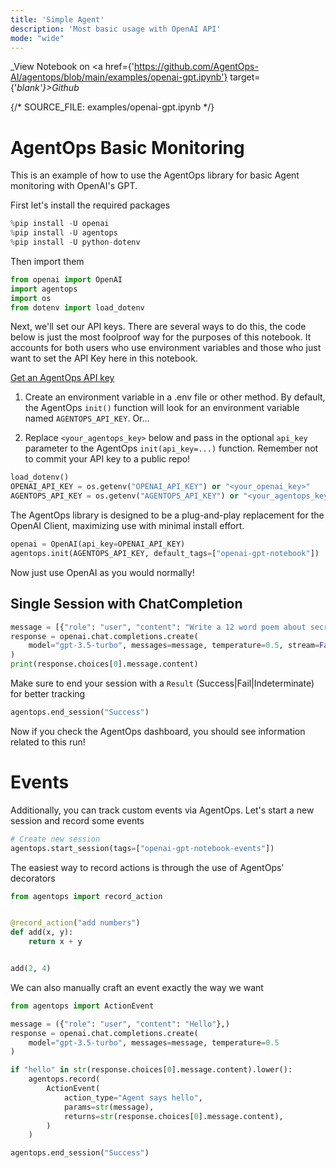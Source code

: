 ```yaml
---
title: 'Simple Agent'
description: 'Most basic usage with OpenAI API'
mode: "wide"
---
```

_View Notebook on <a href={'https://github.com/AgentOps-AI/agentops/blob/main/examples/openai-gpt.ipynb'} target={'_blank'}>Github</a>_


{/*  SOURCE_FILE: examples/openai-gpt.ipynb  */}

# AgentOps Basic Monitoring 
This is an example of how to use the AgentOps library for basic Agent monitoring with OpenAI's GPT.

First let's install the required packages


```python
%pip install -U openai
%pip install -U agentops
%pip install -U python-dotenv
```

Then import them


```python
from openai import OpenAI
import agentops
import os
from dotenv import load_dotenv
```

Next, we'll set our API keys. There are several ways to do this, the code below is just the most foolproof way for the purposes of this notebook. It accounts for both users who use environment variables and those who just want to set the API Key here in this notebook.

[Get an AgentOps API key](https://agentops.ai/settings/projects)

1. Create an environment variable in a .env file or other method. By default, the AgentOps `init()` function will look for an environment variable named `AGENTOPS_API_KEY`. Or...

2. Replace `<your_agentops_key>` below and pass in the optional `api_key` parameter to the AgentOps `init(api_key=...)` function. Remember not to commit your API key to a public repo!


```python
load_dotenv()
OPENAI_API_KEY = os.getenv("OPENAI_API_KEY") or "<your_openai_key>"
AGENTOPS_API_KEY = os.getenv("AGENTOPS_API_KEY") or "<your_agentops_key>"
```

The AgentOps library is designed to be a plug-and-play replacement for the OpenAI Client, maximizing use with minimal install effort.


```python
openai = OpenAI(api_key=OPENAI_API_KEY)
agentops.init(AGENTOPS_API_KEY, default_tags=["openai-gpt-notebook"])
```

Now just use OpenAI as you would normally!

## Single Session with ChatCompletion


```python
message = [{"role": "user", "content": "Write a 12 word poem about secret agents."}]
response = openai.chat.completions.create(
    model="gpt-3.5-turbo", messages=message, temperature=0.5, stream=False
)
print(response.choices[0].message.content)
```

Make sure to end your session with a `Result` (Success|Fail|Indeterminate) for better tracking


```python
agentops.end_session("Success")
```

Now if you check the AgentOps dashboard, you should see information related to this run!

# Events
Additionally, you can track custom events via AgentOps.
Let's start a new session and record some events 


```python
# Create new session
agentops.start_session(tags=["openai-gpt-notebook-events"])
```

The easiest way to record actions is through the use of AgentOps' decorators


```python
from agentops import record_action


@record_action("add numbers")
def add(x, y):
    return x + y


add(2, 4)
```

We can also manually craft an event exactly the way we want


```python
from agentops import ActionEvent

message = ({"role": "user", "content": "Hello"},)
response = openai.chat.completions.create(
    model="gpt-3.5-turbo", messages=message, temperature=0.5
)

if "hello" in str(response.choices[0].message.content).lower():
    agentops.record(
        ActionEvent(
            action_type="Agent says hello",
            params=str(message),
            returns=str(response.choices[0].message.content),
        )
    )
```


```python
agentops.end_session("Success")
```
